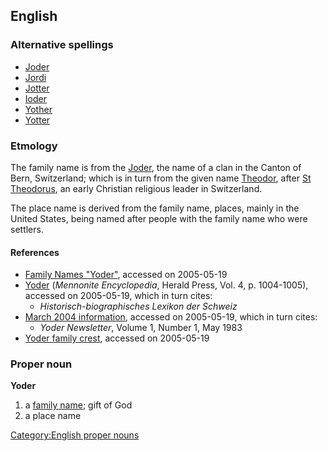 == English ==
=== Alternative spellings ===
* [[Joder]]
* [[Jordi]]
* [[Jotter]]
* [[Ioder]]
* [[Yother]]
* [[Yotter]]
=== Etmology ===
The family name is from the {{G.}} [[Joder]], the name of a clan in the Canton of Bern, Switzerland; which is in turn from the given name [[Theodor]], after [[w:Theodore the Studite|St Theodorus]], an early Christian religious leader in Switzerland. 

The place name is derived from the family name, places, mainly in the United States, being named after people with the family name who were settlers.
==== References ====
* [http://homepages.rootsweb.com./~kauffman/intros/names.html Family Names "Yoder"], accessed on 2005-05-19
* [http://www.mhsc.ca/encyclopedia/contents/Y644ME.html Yoder] (''Mennonite Encyclopedia'', Herald Press, Vol. 4, p. 1004-1005), accessed on 2005-05-19, which in turn cites:
**''Historisch-biographisches Lexikon der Schweiz''
* [http://www.kisabeth.com/march_2004_information.htm March 2004 information], accessed on 2005-05-19, which in turn cites:
** ''Yoder Newsletter'', Volume 1, Number 1, May 1983
* [http://www.houseofnames.com./xq/asp.fc/qx/yoder-family-crest.htm Yoder family crest], accessed on 2005-05-19
=== Proper noun ===
[[Category:English proper nouns]]
'''Yoder'''
# a [[family name]]; gift of God
# a place name